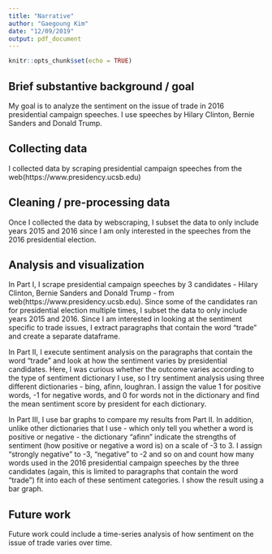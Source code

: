 ```yaml
---
title: "Narrative"
author: "Gaegoung Kim"
date: "12/09/2019"
output: pdf_document
---
```


```r
knitr::opts_chunk$set(echo = TRUE)
```

## Brief substantive background / goal
My goal is to analyze the sentiment on the issue of trade in 2016 presidential campaign speeches. I use speeches by Hilary Clinton, Bernie Sanders and Donald Trump.

## Collecting data
I collected data by scraping presidential campaign speeches from the web(https://www.presidency.ucsb.edu)

## Cleaning / pre-processing data
Once I collected the data by webscraping, I subset the data to only include years 2015 and 2016 since I am only interested in the speeches from the 2016 presidential election.

## Analysis and visualization
In Part I, I scrape presidential campaign speeches by 3 candidates - Hilary Clinton, Bernie Sanders and Donald Trump - from web(https://www.presidency.ucsb.edu). Since some of the candidates ran for presidential election multiple times, I subset the data to only include years 2015 and 2016. Since I am interested in looking at the sentiment specific to trade issues, I extract paragraphs that contain the word "trade" and create a separate dataframe.

In Part II, I execute sentiment analysis on the paragraphs that contain the word "trade" and look at how the sentiment varies by presidential candidates. Here, I was curious whether the outcome varies according to the type of sentiment dictionary I use, so I try sentiment analysis using three different dictionaries - bing, afinn, loughran. I assign the value 1 for positive words, -1 for negative words, and 0 for words not in the dictionary and find the mean sentiment score by president for each dictionary.

In Part III, I use bar graphs to compare my results from Part II. In addition, unlike other dictionaries that I use - which only tell you whether a word is positive or negative - the dictionary "afinn" indicate the strengths of sentiment (how positive or negative a word is) on a scale of -3 to 3. I assign "strongly negative" to -3, "negative" to -2 and so on and count how many words used in the 2016 presidential campaign speeches by the three candidates (again, this is limited to paragraphs that contain the word "trade") fit into each of these sentiment categories. I show the result using a bar graph.

## Future work
Future work could include a time-series analysis of how sentiment on the issue of trade varies over time.
